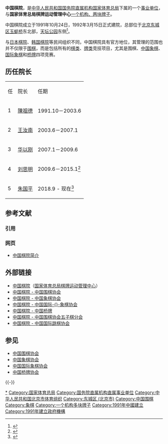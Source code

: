 
'''中国棋院'''，是[[中华人民共和国|中华人民共和国]][[国务院直属机构|国务院直属机构]][[国家体育总局|国家体育总局]]下属的一个[[事业单位|事业单位]]，与'''国家体育总局棋牌运动管理中心'''[[一个机构、两块牌子|一个机构、两块牌子]]。

中国棋院成立于1991年10月24日，1992年3月15日正式建院，总部位于[[北京|北京]][[东城区_(北京市)|东城区]][[玉蜓桥|玉蜓桥]]东北部，[[天坛公园|天坛公园]]东侧<ref>{{Cite web |url=http://www.cchess.com/qirenqishi/123.html |title=中国象棋网·棋院成立盛况空前 |accessdate=2007-05-14 |archive-date=2006-05-12 |archive-url=https://archive.is/20060512051601/http://www.cchess.com/qirenqishi/123.html |dead-url=no }}</ref>。

与[[日本棋院|日本棋院]]、[[韩国棋院|韩国棋院]]等民间组织不同，中国棋院具有官方地位，其管理的范围也并不仅限于[[围棋|围棋]]，而是包括所有的[[棋类|棋类]]、[[牌类|牌类]]竞技项目，尤其是围棋、[[中国象棋|中国象棋]]、[[国际象棋|国际象棋]]和[[桥牌|桥牌]]四项竞赛。

== 历任院长 ==
{| Class="wikitable" border="1" 
|- 
|任||院长||任期
|- 
|1||[[陳祖德|陳祖德]]||1991.10－2003.6
|- 
|2||[[王汝南|王汝南]]||2003.6－2007.1
|- 
|3||[[华以刚|华以刚]]||2007.1－2009.6
|- 
|4||[[刘思明|刘思明]]||2009.6－2015.1<ref>{{Cite web|title=国家体育总局人事任免（2014年7-12月）|url=http://www.sport.gov.cn/n16/n33193/n33208/n33478/n2124781/6132434.html|work=www.sport.gov.cn|accessdate=2019-01-29|author=|date=|publisher=|archive-date=2015-09-06|archive-url=https://web.archive.org/web/20150906154046/http://www.sport.gov.cn/n16/n33193/n33208/n33478/n2124781/6132434.html|dead-url=no}}</ref>
|-
|5
|[[朱国平_(中国棋院院长)|朱国平]]
|2018.9 - 现在<ref>{{Cite web|title=国家体育总局干部调整信息|url=http://www.sport.gov.cn/n315/n327/n396/c875260/content.html|work=www.sport.gov.cn|accessdate=2019-01-29|author=|date=|publisher=|archive-date=2020-11-05|archive-url=https://web.archive.org/web/20201105012610/http://www.sport.gov.cn/n315/n327/n396/c875260/content.html|dead-url=no}}</ref>
|}

== 参考文献 ==
=== 引用 ===
{{Reflist}}

=== 网页 ===
* [https://web.archive.org/web/20130218141323/http://www.qipai.org.cn/intro 中国棋院简介]

== 外部链接 ==
* [https://web.archive.org/web/20140305020444/http://www.qipai.org.cn/index.php 中国棋院]（[https://web.archive.org/web/20140305020444/http://www.qipai.org.cn/index.php 国家体育总局棋牌运动管理中心]）
* [https://web.archive.org/web/20121229135335/http://weiqi.qipai.org.cn/ 中国棋院 - 中国围棋协会]
* [https://web.archive.org/web/20121229135409/http://xiangqi.qipai.org.cn/ 中国棋院 - 中国象棋协会]
* [https://web.archive.org/web/20121229135319/http://chess.qipai.org.cn/ 中国棋院 - 中国国际-{}-象棋协会]
* [https://web.archive.org/web/20121228060602/http://bridge.qipai.org.cn/ 中国棋院 - 中国桥牌]
* [https://web.archive.org/web/20121229135339/http://wuziqi.qipai.org.cn/ 中国棋院 - 中国围棋协会五子棋分会]
* [https://web.archive.org/web/20121229135324/http://draughts.qipai.org.cn/ 中国棋院 - 中国国际跳棋协会]

== 参见 ==
* [[中国围棋协会|中国围棋协会]]
* [[中国象棋协会|中国象棋协会]]
* [[中国国际象棋协会|中国国际象棋协会]]
* [[中国桥牌协会|中国桥牌协会]]

{{-}}
{{棋院列表}}
[[Category:中國棋院|*]]
[[Category:国家体育总局|Category:国家体育总局]]
[[Category:国务院直属机构直属事业单位|Category:国务院直属机构直属事业单位]]
[[Category:中华人民共和国北京市体育组织|Category:中华人民共和国北京市体育组织]]
[[Category:东城区_(北京市)|Category:东城区 (北京市)]]
[[Category:中国围棋|Category:中国围棋]]
[[Category:象棋|Category:象棋]]
[[Category:一个机构多块牌子|Category:一个机构多块牌子]]
[[Category:1991年中國建立|Category:1991年中國建立]]
[[Category:1991年建立政府機構|Category:1991年建立政府機構]]
